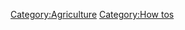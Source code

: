 {{Donkey plough (original)}}
{{Editable at|Donkey plough}}

[[Category:Agriculture]]
[[Category:How tos]]